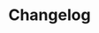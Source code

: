 ---
pcx_content_type: changelog
title: Changelog
sidebar:
  order: 140
  group:
    hideIndex: true
---